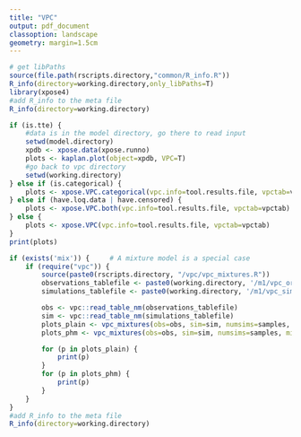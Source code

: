 ```yaml
---
title: "VPC"
output: pdf_document
classoption: landscape
geometry: margin=1.5cm
---
```


```r
# get libPaths
source(file.path(rscripts.directory,"common/R_info.R"))
R_info(directory=working.directory,only_libPaths=T)
library(xpose4)
#add R_info to the meta file
R_info(directory=working.directory)
```

```r

if (is.tte) {
    #data is in the model directory, go there to read input
    setwd(model.directory)
    xpdb <- xpose.data(xpose.runno)
    plots <- kaplan.plot(object=xpdb, VPC=T)
    #go back to vpc directory 
    setwd(working.directory)
} else if (is.categorical) { 
    plots <- xpose.VPC.categorical(vpc.info=tool.results.file, vpctab=vpctab)
} else if (have.loq.data | have.censored) {
    plots <- xpose.VPC.both(vpc.info=tool.results.file, vpctab=vpctab)
} else {
    plots <- xpose.VPC(vpc.info=tool.results.file, vpctab=vpctab)
}
print(plots) 

if (exists('mix')) {     # A mixture model is a special case
    if (require("vpc")) {
        source(paste0(rscripts.directory, "/vpc/vpc_mixtures.R"))
        observations_tablefile <- paste0(working.directory, '/m1/vpc_original.npctab.dta')
        simulations_tablefile <- paste0(working.directory, '/m1/vpc_simulation.1.npctab.dta')

        obs <- vpc::read_table_nm(observations_tablefile)
        sim <- vpc::read_table_nm(simulations_tablefile)
        plots_plain <- vpc_mixtures(obs=obs, sim=sim, numsims=samples, mixcol=mix, dv=dv)
        plots_phm <- vpc_mixtures(obs=obs, sim=sim, numsims=samples, mixcol=mix, dv=dv, phm_obs=phm_obs_file, phm_sim=phm_sim_file)

        for (p in plots_plain) {
            print(p)
        }
        for (p in plots_phm) {
            print(p)
        }
    }
}
#add R_info to the meta file
R_info(directory=working.directory)
```
